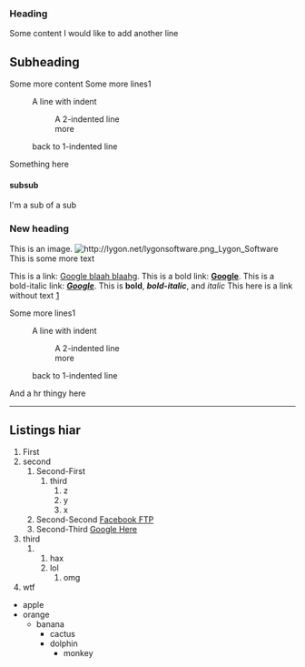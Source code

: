 === Heading ===
Some content
I would like to add another line

== Subheading ==
Some more content
Some more lines1
:A line with indent
:: A 2-indented line
:: more
:back to 1-indented line
Something here

==== subsub ====
I'm a sub of a sub

=== New heading ===

This is an image.
[[File:http://lygon.net/lygonsoftware.png Lygon Software]]
This is some more text

This is a link: [http://www.google.com Google blaah blaahg].
This is a bold link: '''[http://www.google.com Google]'''.
This is a bold-italic link: '''''[http://www.google.com Google]'''''.
This is '''bold''', '''''bold-italic''''', and ''italic''
This here is a link without text [http://lygon.net]

Some more lines1
:A line with indent
:: A 2-indented line
:: more
:back to 1-indented line

And a hr thingy here
----

== Listings hiar ==

# First
# second
## Second-First
### third
#### z
#### y
#### x
## Second-Second [ftp://www.facebook.com Facebook FTP]
## Second-Third [http://www.google.com Google Here] 
# third
### hax
### lol
#### omg
# wtf

* apple
* orange
** banana
*** cactus
*** dolphin
**** monkey
